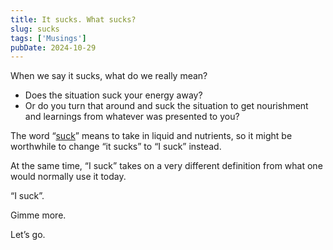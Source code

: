 ```yaml
---
title: It sucks. What sucks?
slug: sucks
tags: ['Musings']
pubDate: 2024-10-29
---
```


When we say it sucks, what do we really mean?

- Does the situation suck your energy away?
- Or do you turn that around and suck the situation to get nourishment and learnings from whatever was presented to you?

The word “[suck](https://www.etymonline.com/search?q=suck)” means to take in liquid and nutrients, so it might be worthwhile to change “it sucks” to “I suck” instead.

At the same time, “I suck” takes on a very different definition from what one would normally use it today.

“I suck”.

Gimme more.

Let’s go.
